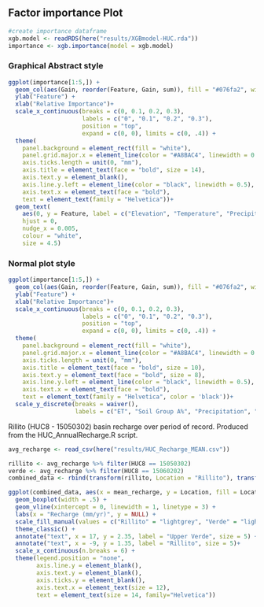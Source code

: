 ## Factor importance Plot

```r
#create importance dataframe
xgb.model <- readRDS(here("results/XGBmodel-HUC.rda"))
importance <- xgb.importance(model = xgb.model)
```

### Graphical Abstract style

```r
ggplot(importance[1:5,]) +
  geom_col(aes(Gain, reorder(Feature, Gain, sum)), fill = "#076fa2", width = 0.6) +
  ylab("Feature") +
  xlab("Relative Importance")+
  scale_x_continuous(breaks = c(0, 0.1, 0.2, 0.3),
                     labels = c("0", "0.1", "0.2", "0.3"),
                     position = "top",
                     expand = c(0, 0), limits = c(0, .4)) +
  theme(
    panel.background = element_rect(fill = "white"),
    panel.grid.major.x = element_line(color = "#A8BAC4", linewidth = 0.3),
    axis.ticks.length = unit(0, "mm"),
    axis.title = element_text(face = "bold", size = 14),
    axis.text.y = element_blank(),
    axis.line.y.left = element_line(color = "black", linewidth = 0.5),
    axis.text.x = element_text(face = "bold"),
    text = element_text(family = "Helvetica"))+
  geom_text(
    aes(0, y = Feature, label = c("Elevation", "Temperature", "Precipitation", "Soil Group A%", "ET")),
    hjust = 0,
    nudge_x = 0.005,
    colour = "white",
    size = 4.5)

```

### Normal plot style

```r
ggplot(importance[1:5,]) +
  geom_col(aes(Gain, reorder(Feature, Gain, sum)), fill = "#076fa2", width = 0.6) +
  ylab("Feature") +
  xlab("Relative Importance")+
  scale_x_continuous(breaks = c(0, 0.1, 0.2, 0.3),
                     labels = c("0", "0.1", "0.2", "0.3"),
                     position = "top",
                     expand = c(0, 0), limits = c(0, .4)) +
  theme(
    panel.background = element_rect(fill = "white"),
    panel.grid.major.x = element_line(color = "#A8BAC4", linewidth = 0.3),
    axis.ticks.length = unit(0, "mm"),
    axis.title = element_text(face = "bold", size = 10),
    axis.text.y = element_text(face = "bold", size = 8),
    axis.line.y.left = element_line(color = "black", linewidth = 0.5),
    axis.text.x = element_text(face = "bold"),
    text = element_text(family = "Helvetica", color = 'black'))+
  scale_y_discrete(breaks = waiver(),
                   labels = c("ET", "Soil Group A%", "Precipitation", "Temperature", "Elevation"))
```

Rillito (HUC8 - 15050302) basin recharge over period of record. Produced from the HUC_AnnualRecharge.R script.

```r
avg_recharge <- read_csv(here("results/HUC_Recharge_MEAN.csv"))

rillito <- avg_recharge %>% filter(HUC8 == 15050302)
verde <- avg_recharge %>% filter(HUC8 == 15060202)
combined_data <- rbind(transform(rillito, Location = "Rillito"), transform(verde, Location = "Verde"))

ggplot(combined_data, aes(x = mean_recharge, y = Location, fill = Location)) +
  geom_boxplot(width = .5) +
  geom_vline(xintercept = 0, linewidth = 1, linetype = 3) +
  labs(x = "Recharge (mm/yr)", y = NULL) +
  scale_fill_manual(values = c("Rillito" = "lightgrey", "Verde" = "lightgrey")) +
  theme_classic() +
  annotate("text", x = 17, y = 2.35, label = "Upper Verde", size = 5) +
  annotate("text", x = -9, y = 1.35, label = "Rillito", size = 5)+
  scale_x_continuous(n.breaks = 6) +
  theme(legend.position = "none",
        axis.line.y = element_blank(),
        axis.text.y = element_blank(),
        axis.ticks.y = element_blank(),
        axis.text.x = element_text(size = 12), 
        text = element_text(size = 14, family="Helvetica"))
```
